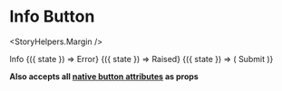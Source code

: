 
<Meta title="Components|Buttons|Info" component={Buttons.Info} />

# Info Button

<StoryHelpers.Margin />

<Preview>
  <Story name="Info">
    <div>
      <Buttons.Info>Info</Buttons.Info>
      <StoryHelpers.Margin />
      <StoryHelpers.StateCtrl label="error">
        {({ state }) => <Buttons.Info error={state}>Error</Buttons.Info>}
      </StoryHelpers.StateCtrl>
      <StoryHelpers.Margin />
      <StoryHelpers.StateCtrl label="raised" defaultState>
        {({ state }) => <Buttons.Info raised={state}>Raised</Buttons.Info>}
      </StoryHelpers.StateCtrl>
      <StoryHelpers.Margin />
      <StoryHelpers.StateCtrl label="success">
        {({ state }) => (
          <Buttons.Info success={state} style={{ width: "5rem" }}>
            Submit
          </Buttons.Info>
        )}
      </StoryHelpers.StateCtrl>
    </div>
  </Story>
</Preview>

<Props of={Buttons.Base} />

**Also accepts all [native button attributes](https://developer.mozilla.org/en-US/docs/Web/HTML/Element/button#Attributes) as props**
